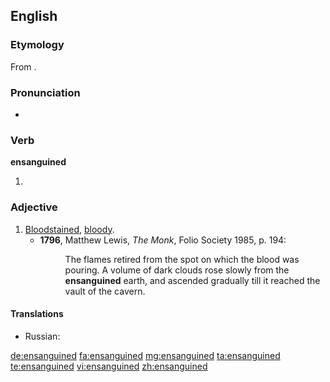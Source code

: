 ==English==

===Etymology===
From {{term|ensanguine}}.

===Pronunciation===
* {{a|UK}} {{IPA|/ɛnˈsaŋɡwɪnd/}}

===Verb===
'''ensanguined'''

# {{en-past of|ensanguine}}

===Adjective===
{{en-adj}}

# [[bloodstained|Bloodstained]], [[bloody]].
#* '''1796''', Matthew Lewis, ''The Monk'', Folio Society 1985, p. 194:
#*: The flames retired from the spot on which the blood was pouring.  A volume of dark clouds rose slowly from the '''ensanguined''' earth, and ascended gradually till it reached the vault of the cavern.
====Translations====
{{trans-top|bloodstained, bloody}}
* Russian: {{t+|ru|окровавленный|m|tr=okrovávlennyj|sc=Cyrl}}
{{trans-mid}}
{{trans-bottom}}

[[de:ensanguined]]
[[fa:ensanguined]]
[[mg:ensanguined]]
[[ta:ensanguined]]
[[te:ensanguined]]
[[vi:ensanguined]]
[[zh:ensanguined]]